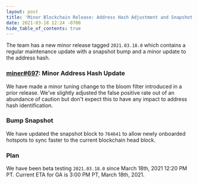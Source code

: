 ```yaml
---
layout: post
title: 'Minor Blockchain Release: Address Hash Adjustment and Snapshot Bump'
date: 2021-03-18 12:24 -0700
hide_table_of_contents: true
---
```


The team has a new minor release tagged `2021.03.18.0` which contains a regular maintenance update
with a snapshot bump and a minor update to the address hash.

<!--truncate-->

### [miner#697](https://github.com/helium/miner/pull/697): Minor Address Hash Update

We have made a minor tuning change to the bloom filter introduced in a prior release. We've slightly
adjusted the false positive rate out of an abundance of caution but don't expect this to have any
impact to address hash identification.

### Bump Snapshot

We have updated the snapshot block to `764641` to allow newly onboarded hotspots to sync faster to
the current blockchain head block.

### Plan

We have been beta testing `2021.03.18.0` since March 18th, 2021 12:20 PM PT. Current ETA for GA is
3:00 PM PT, March 18th, 2021.
